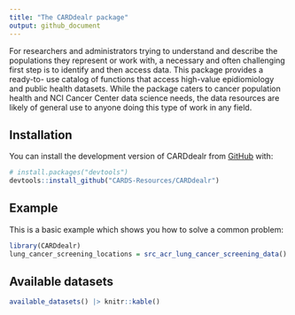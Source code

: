 ```yaml
---
title: "The CARDdealr package"
output: github_document
---
```


<!-- badges: start -->
<!-- badges: end -->

For researchers and administrators trying to understand and 
describe the populations they represent or work with, a necessary and
often challenging first step is to identify and then access data. 
This package provides a ready-to-
use catalog of functions that access high-value epidiomiology and public
health datasets. While the package caters to cancer population
health and NCI Cancer Center data science needs, the data resources are 
likely of general use to anyone doing this type of work in any field.

## Installation

You can install the development version of CARDdealr from [GitHub](https://github.com/) with:

``` r
# install.packages("devtools")
devtools::install_github("CARDS-Resources/CARDdealr")
```

## Example

This is a basic example which shows you how to solve a common problem:

```r
library(CARDdealr)
lung_cancer_screening_locations = src_acr_lung_cancer_screening_data()
```

## Available datasets

```r
available_datasets() |> knitr::kable()
```

